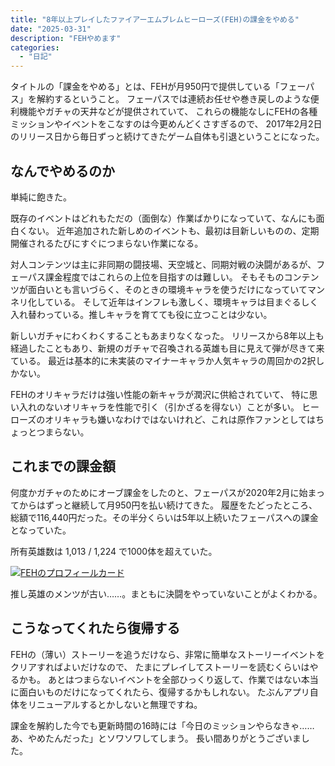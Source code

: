 ```yaml
---
title: "8年以上プレイしたファイアーエムブレムヒーローズ(FEH)の課金をやめる"
date: "2025-03-31"
description: "FEHやめます"
categories:
  - "日記"
---
```


タイトルの「課金をやめる」とは、FEHが月950円で提供している「フェーパス」を解約するということ。
フェーパスでは連続お任せや巻き戻しのような便利機能やガチャの天井などが提供されていて、
これらの機能なしにFEHの各種ミッションやイベントをこなすのは今更めんどくさすぎるので、
2017年2月2日のリリース日から毎日ずっと続けてきたゲーム自体も引退ということになった。

## なんでやめるのか

単純に飽きた。

既存のイベントはどれもただの（面倒な）作業ばかりになっていて、なんにも面白くない。
近年追加された新しめのイベントも、最初は目新しいものの、定期開催されるたびにすぐにつまらない作業になる。

対人コンテンツは主に非同期の闘技場、天空城と、同期対戦の決闘があるが、フェーパス課金程度ではこれらの上位を目指すのは難しい。
そもそものコンテンツが面白いとも言いづらく、そのときの環境キャラを使うだけになっていてマンネリ化している。
そして近年はインフレも激しく、環境キャラは目まぐるしく入れ替わっている。推しキャラを育てても役に立つことは少ない。

新しいガチャにわくわくすることもあまりなくなった。
リリースから8年以上も経過したこともあり、新規のガチャで召喚される英雄も目に見えて弾が尽きて来ている。
最近は基本的に未実装のマイナーキャラか人気キャラの周回かの2択しかない。

FEHのオリキャラだけは強い性能の新キャラが潤沢に供給されていて、
特に思い入れのないオリキャラを性能で引く（引かざるを得ない）ことが多い。
ヒーローズのオリキャラも嫌いなわけではないけれど、これは原作ファンとしてはちょっとつまらない。

## これまでの課金額

何度かガチャのためにオーブ課金をしたのと、フェーパスが2020年2月に始まってからはずっと継続して月950円を払い続けてきた。
履歴をたどったところ、総額で116,440円だった。その半分くらいは5年以上続いたフェーパスへの課金となっていた。

所有英雄数は 1,013 / 1,224 で1000体を超えていた。

<a href="/static/images/2025-03-31-feh.webp" rel="noopener noreferrer">![FEHのプロフィールカード](/static/images/2025-03-31-feh.webp)</a>

推し英雄のメンツが古い……。まともに決闘をやっていないことがよくわかる。

## こうなってくれたら復帰する

FEHの（薄い）ストーリーを追うだけなら、非常に簡単なストーリーイベントをクリアすればよいだけなので、
たまにプレイしてストーリーを読むくらいはやるかも。
あとはつまらないイベントを全部ひっくり返して、作業ではない本当に面白いものだけになってくれたら、復帰するかもしれない。
たぶんアプリ自体をリニューアルするとかしないと無理ですね。

課金を解約した今でも更新時間の16時には「今日のミッションやらなきゃ……あ、やめたんだった」とソワソワしてしまう。
長い間ありがとうございました。
